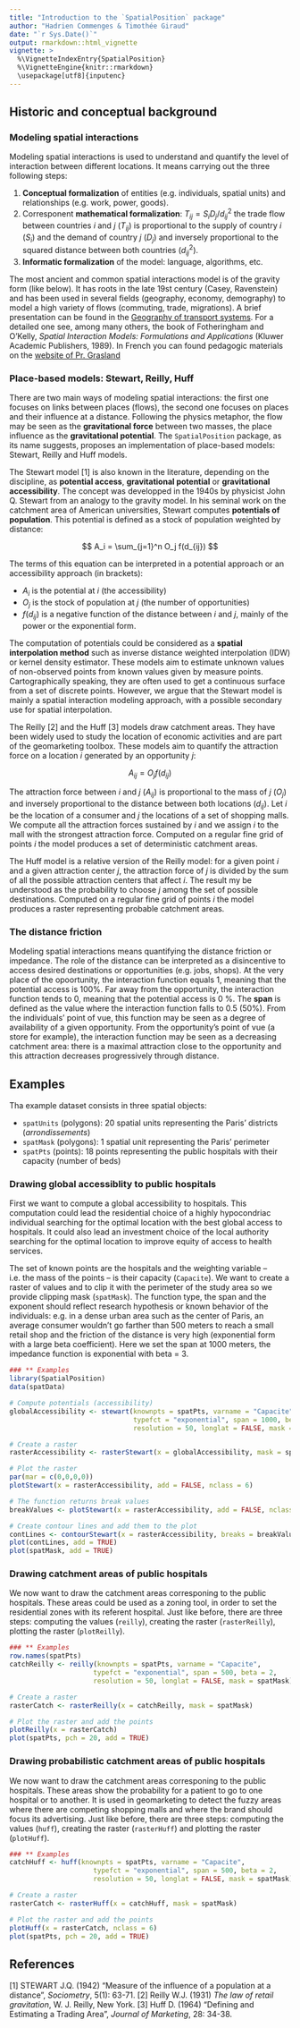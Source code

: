 ```yaml
---
title: "Introduction to the `SpatialPosition` package"
author: "Hadrien Commenges & Timothée Giraud"
date: "`r Sys.Date()`"
output: rmarkdown::html_vignette
vignette: >
  %\VignetteIndexEntry{SpatialPosition}
  %\VignetteEngine{knitr::rmarkdown}
  \usepackage[utf8]{inputenc}
---
```


## Historic and conceptual background 

### Modeling spatial interactions

Modeling spatial interactions is used to understand and quantify the level of interaction between different locations. It means carrying out the three following steps: 

1. **Conceptual formalization** of entities (e.g. individuals, spatial units) and relationships (e.g. work, power, goods).
2. Corresponent **mathematical formalization**: $T_{ij} = S_i D_j / d_{ij}^2$ the trade flow between countries *i* and *j* ($T_{ij}$) is proportional to the supply of country *i* ($S_i$) and the demand of country *j* ($D_j$) and inversely proportional to the squared distance between both countries ($d_{ij}^2$).
3. **Informatic formalization** of the model: language, algorithms, etc.

The most ancient and common spatial interactions model is of the gravity form (like below). It has roots in the late 19st century (Casey, Ravenstein) and has been used in several fields (geography, economy, demography) to model a high variety of flows (commuting, trade, migrations). A brief presentation can be found in the [Geography of transport systems](https://people.hofstra.edu/geotrans/eng/methods/ch5m1en.html). For a detailed one see, among many others, the book of Fotheringham and O'Kelly, *Spatial Interaction Models: Formulations and Applications* (Kluwer Academic Publishers, 1989). In French you can found pedagogic materials on the [website of Pr. Grasland](http://grasland.script.univ-paris-diderot.fr)


### Place-based models: Stewart, Reilly, Huff

There are two main ways of modeling spatial interactions: the first one focuses on links between places (flows), the second one focuses on places and their influence at a distance. Following the physics metaphor, the flow may be seen as the **gravitational force** between two masses, the place influence as the **gravitational potential**. The `SpatialPosition` package, as its name suggests, proposes an implementation of place-based models: Stewart, Reilly and Huff models.

The Stewart model [1] is also known in the literature, depending on the discipline, as **potential access**, **gravitational potential** or **gravitational accessibility**. The concept was developped in the 1940s by physicist John Q. Stewart from an analogy to the gravity model. In his seminal work on the catchment area of American universities, Stewart computes **potentials of population**. This potential is defined as a stock of population weighted by distance:

$$
A_i = \sum_{j=1}^n O_j f(d_{ij})
$$

The terms of this equation can be interpreted in a potential approach or an accessibility approach (in brackets): 

- $A_i$ is the potential at $i$ (the accessibility)
- $O_j$ is the stock of population at $j$ (the number of opportunities)
- $f(d_{ij})$ is a negative function of the distance between $i$ and $j$, mainly of the power or the exponential form.

The computation of potentials could be considered as a **spatial interpolation method** such as inverse distance weighted interpolation (IDW) or kernel density estimator. These models aim to estimate unknown values of non-observed points from known values given by measure points. Cartographically speaking, they are often used to get a continuous surface from a set of discrete points. However, we argue that the Stewart model is mainly a spatial interaction modeling approach, with a possible secondary use for spatial interpolation.

The Reilly [2] and the Huff [3] models draw catchment areas. They have been widely used to study the location of economic activities and are part of the geomarketing toolbox. These models aim to quantify the attraction force on a location $i$ generated by an opportunity $j$:

$$
A_{ij} = O_j f(d_{ij})
$$

The attraction force between $i$ and $j$ ($A_{ij}$) is proportional to the mass of $j$ ($O_j$) and inversely proportional to the distance between both locations ($d_{ij}$). Let $i$ be the location of a consumer and $j$ the locations of a set of shopping malls. We compute all the attraction forces sustained by $i$ and we assign $i$ to the mall with the strongest attraction force. Computed on a regular fine grid of points $i$ the model produces a set of deterministic catchment areas. 

The Huff model is a relative version of the Reilly model: for a given point $i$ and a given attraction center $j$, the attraction force of $j$ is divided by the sum of all the possible attraction centers that affect $i$. The result my be understood as the probability to choose $j$ among the set of possible destinations. Computed on a regular fine grid of points $i$ the model produces a raster representing probable catchment areas. 


### The distance friction

Modeling spatial interactions means quantifying the distance friction or impedance. The role of the distance can be interpreted as a disincentive to access desired destinations or opportunities (e.g. jobs, shops). At the very place of the opoortunity, the interaction function equals 1, meaning that the potential access is 100%. Far away from the opportunity, the interaction function tends to 0, meaning that the potential access is 0 %. The **span** is defined as the value where the interaction function falls to 0.5 (50%). From the individuals' point of vue, this function may be seen as a degree of availability of a given opportunity. From the opportunity's point of vue (a store for example), the interaction function may be seen as a decreasing catchment area: there is a maximal attraction close to the opportunity and this attraction decreases progressively through distance. 


## Examples

Tha example dataset consists in three spatial objects: 

- `spatUnits` (polygons): 20 spatial units representing the Paris' districts (*arrondissements*)
- `spatMask` (polygons): 1 spatial unit representing the Paris' perimeter 
- `spatPts` (points): 18 points representing the public hospitals with their capacity (number of beds)


### Drawing global accessiblity to public hospitals

First we want to compute a global accessibility to hospitals. This computation could lead the residential choice of a highly hypocondriac individual searching for the optimal location with the best global access to hospitals. It could also lead an investment choice of the local authority searching for the optimal location to improve equity of access to health services. 

The set of known points are the hospitals and the weighting variable -- i.e. the mass of the points -- is their capacity (`Capacite`). We want to create a raster of values and to clip it with the perimeter of the study area so we provide clipping mask (`spatMask`). The function type, the span and the exponent should reflect research hypothesis or known behavior of the individuals: e.g. in a dense urban area such as the center of Paris, an average consumer wouldn't go farther than 500 meters to reach a small retail shop and the friction of the distance is very high (exponential form with a large beta coefficient). Here we set the span at 1000 meters, the impedance function is exponential with beta = 3.

````r
### ** Examples
library(SpatialPosition)
data(spatData)

# Compute potentials (accessibility)
globalAccessibility <- stewart(knownpts = spatPts, varname = "Capacite",
                               typefct = "exponential", span = 1000, beta = 3,
                               resolution = 50, longlat = FALSE, mask = spatMask)

# Create a raster
rasterAccessibility <- rasterStewart(x = globalAccessibility, mask = spatMask)

# Plot the raster
par(mar = c(0,0,0,0))
plotStewart(x = rasterAccessibility, add = FALSE, nclass = 6)

# The function returns break values
breakValues <- plotStewart(x = rasterAccessibility, add = FALSE, nclass = 6)

# Create contour lines and add them to the plot
contLines <- contourStewart(x = rasterAccessibility, breaks = breakValues)
plot(contLines, add = TRUE)
plot(spatMask, add = TRUE)
````

### Drawing catchment areas of public hospitals

We now want to draw the catchment areas corresponing to the public hospitals. These areas could be used as a zoning tool, in order to set the residential zones with its referent hospital. Just like before, there are three steps: computing the values (`reilly`), creating the raster (`rasterReilly`), plotting the raster (`plotReilly`).

````r
### ** Examples
row.names(spatPts)
catchReilly <- reilly(knownpts = spatPts, varname = "Capacite",
                     typefct = "exponential", span = 500, beta = 2,
                     resolution = 50, longlat = FALSE, mask = spatMask)

# Create a raster
rasterCatch <- rasterReilly(x = catchReilly, mask = spatMask)

# Plot the raster and add the points
plotReilly(x = rasterCatch)
plot(spatPts, pch = 20, add = TRUE)
````



### Drawing probabilistic catchment areas of public hospitals

We now want to draw the catchment areas corresponing to the public hospitals. These areas show the probability for a patient to go to one hospital or to another. It is used in geomarketing to detect the fuzzy areas where there are competing shopping malls and where the brand should focus its advertising. Just like before, there are three steps: computing the values (`huff`), creating the raster (`rasterHuff`) and plotting the raster (`plotHuff`).

````r
### ** Examples
catchHuff <- huff(knownpts = spatPts, varname = "Capacite",
                     typefct = "exponential", span = 500, beta = 2,
                     resolution = 50, longlat = FALSE, mask = spatMask)

# Create a raster
rasterCatch <- rasterHuff(x = catchHuff, mask = spatMask)

# Plot the raster and add the points
plotHuff(x = rasterCatch, nclass = 6)
plot(spatPts, pch = 20, add = TRUE)
````

## References

[1] STEWART J.Q. (1942) "Measure of the influence of a population at a distance", *Sociometry*, 5(1): 63-71.
[2] Reilly W.J. (1931) *The law of retail gravitation*, W. J. Reilly, New York.
[3] Huff D. (1964) "Defining and Estimating a Trading Area", *Journal of Marketing*, 28: 34-38.






